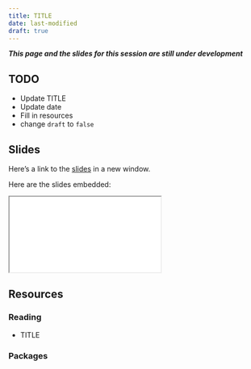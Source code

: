 ```yaml
---
title: TITLE
date: last-modified
draft: true
---
```


***This page and the slides for this session are still under development***

## TODO

- Update TITLE
- Update date
- Fill in resources
- change `draft` to `false`

## Slides

Here's a link to the [slides](/slides/01-welcome/index.qmd){target="_blank"} in a new window. 

Here are the slides embedded:

<iframe class="slide-deck ar3x2" src="/slides/01-welcome/index.html" title="01-welcome slides">
</iframe>

## Resources

### Reading

- TITLE

  <LINK>


### Packages
